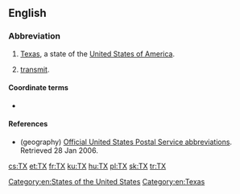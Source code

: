 {{also|tx|TX}}
==English==
{{wikipedia}}

===Abbreviation===
{{rfc-header|Abbreviation}}
{{head|en|abbreviation}}

# {{lb|en|geography}} [[Texas]], a state of the [[United States of America]].
# {{lb|en|electronics}} [[transmit]].

====Coordinate terms====
* {{sense|transmit}} {{l|en|RX}} {{gloss|[[receive]]}}

====References====
* (geography) [http://www.usps.com/ncsc/lookups/abbreviations.html Official United States Postal Service abbreviations]. Retrieved 28 Jan 2006.

[[Category:en:States of the United States]]
[[Category:en:Texas]]

[[cs:TX]]
[[et:TX]]
[[fr:TX]]
[[ku:TX]]
[[hu:TX]]
[[pl:TX]]
[[sk:TX]]
[[tr:TX]]